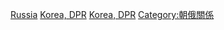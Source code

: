 [[Category:朝鮮民主主義人民共和國邊界|Russia]]
[[Category:俄羅斯邊界|Korea, DPR]]
[[Category:蘇聯邊界|Korea, DPR]]
[[Category:朝俄關係|Category:朝俄關係]]